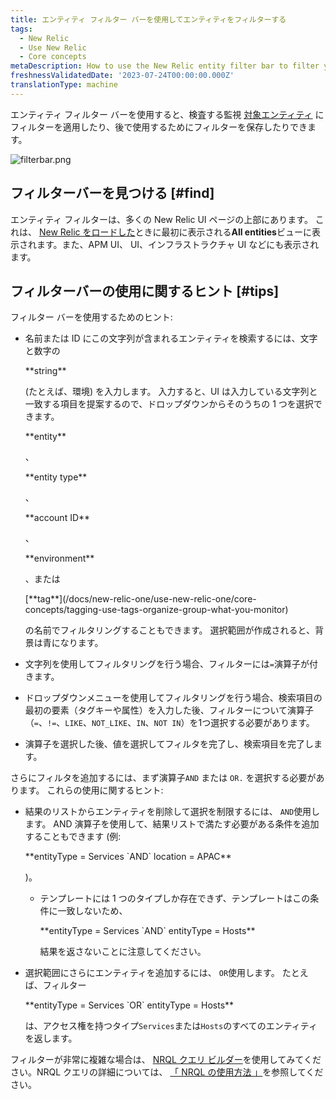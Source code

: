 ```yaml
---
title: エンティティ フィルター バーを使用してエンティティをフィルターする
tags:
  - New Relic
  - Use New Relic
  - Core concepts
metaDescription: How to use the New Relic entity filter bar to filter your entities and save useful filtered views.
freshnessValidatedDate: '2023-07-24T00:00:00.000Z'
translationType: machine
---
```


エンティティ フィルター バーを使用すると、検査する監視 [対象エンティティ](/docs/new-relic-solutions/new-relic-one/core-concepts/what-entity-new-relic) にフィルターを適用したり、後で使用するためにフィルターを保存したりできます。

<img
  title="filterbar.png"
  alt="filterbar.png"
  src="/images/platform_screenshot-crop_filtering-entities.webp"
/>

## フィルターバーを見つける [#find]

エンティティ フィルターは、多くの New Relic UI ページの上部にあります。 これは、 [New Relic をロードした](https://one.newrelic.com)ときに最初に表示される<DNT>**All entities**</DNT>ビューに表示されます。また、APM UI、 <InlinePopover type="browser"/>UI、インフラストラクチャ UI などにも表示されます。

## フィルターバーの使用に関するヒント [#tips]

フィルター バーを使用するためのヒント:

* 名前または ID にこの文字列が含まれるエンティティを検索するには、文字と数字の

  <DNT>
    **string**
  </DNT>

  (たとえば、環境) を入力します。 入力すると、UI は入力している文字列と一致する項目を提案するので、ドロップダウンからそのうちの 1 つを選択できます。

  <DNT>
    **entity**
  </DNT>

  、

  <DNT>
    **entity type**
  </DNT>

  、

  <DNT>
    **account ID**
  </DNT>

  、

  <DNT>
    **environment**
  </DNT>

  、または

  <DNT>
    [**tag**](/docs/new-relic-one/use-new-relic-one/core-concepts/tagging-use-tags-organize-group-what-you-monitor)
  </DNT>

  の名前でフィルタリングすることもできます。 選択範囲が作成されると、背景は青になります。

* 文字列を使用してフィルタリングを行う場合、フィルターには`=`演算子が付きます。

* ドロップダウンメニューを使用してフィルタリングを行う場合、検索項目の最初の要素（タグキーや属性）を入力した後、フィルターについて演算子（`=`、`!=`、`LIKE`、`NOT_LIKE`、`IN`、`NOT IN`）を1つ選択する必要があります。

* 演算子を選択した後、値を選択してフィルタを完了し、検索項目を完了します。

さらにフィルタを追加するには、まず演算子`AND` または `OR.` を選択する必要があります。 これらの使用に関するヒント:

* 結果のリストからエンティティを削除して選択を制限するには、 `AND`使用します。 AND 演算子を使用して、結果リストで満たす必要がある条件を追加することもできます (例:

  <DNT>
    **entityType = Services `AND` location = APAC**
  </DNT>

  )。

  * テンプレートには 1 つのタイプしか存在できず、テンプレートはこの条件に一致しないため、

    <DNT>
      **entityType = Services `AND` entityType = Hosts**
    </DNT>

    結果を返さないことに注意してください。

* 選択範囲にさらにエンティティを追加するには、 `OR`使用します。 たとえば、フィルター

  <DNT>
    **entityType = Services `OR` entityType = Hosts**
  </DNT>

  は、アクセス権を持つタイプ`Services`または`Hosts`のすべてのエンティティを返します。

フィルターが非常に複雑な場合は、 [NRQL クエリ ビルダー](https://one.newrelic.com/data-exploration/query-builder)を使用してみてください。NRQL クエリの詳細については、 [「 NRQL の使用方法 」](/docs/query-your-data/nrql-new-relic-query-language/get-started/introduction-nrql-how-nrql-works)を参照してください。
